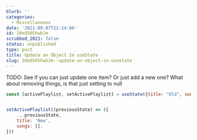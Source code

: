 ```yaml
---
blurb: ''
categories:
  - Miscellaneous
date: '2021-09-07T21:14:06'
id: 20eOS0ShwbJm
scrubbed_2021: false
status: unpublished
type: post
title: Update an Object In useState
slug: 20eOS0ShwbJm--update-an-object-in-usestate
---
```


TODO: See if you can just update one item? Or just add a new one? What about removing things, is that just setting to null



```javascript
const [activePlaylist, setActivePlaylist] = useState({title: "Old", song: [])


setActivePlaylist((previousState) => ({
    ...previousState,
    title: 'New',
    songs: [],
}))
```
